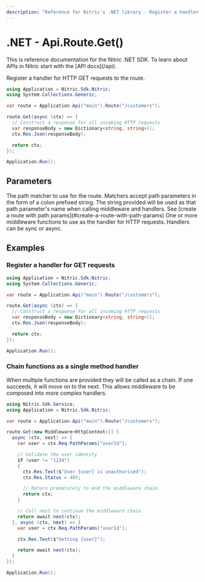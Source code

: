 ```yaml
---
description: "Reference for Nitric's .NET library - Register a handler for HTTP GET requests to the route."
---
```


# .NET - Api.Route.Get()

<Note>
  This is reference documentation for the Nitric .NET SDK. To learn about APIs
  in Nitric start with the [API docs](/api).
</Note>

Register a handler for HTTP GET requests to the route.

```csharp
using Application = Nitric.Sdk.Nitric;
using System.Collections.Generic;

var route = Application.Api("main").Route("/customers");

route.Get(async (ctx) => {
  // Construct a response for all incoming HTTP requests
  var responseBody = new Dictionary<string, string>();
  ctx.Res.Json(responseBody);

  return ctx;
});

Application.Run();
```

## Parameters

<Properties>
  <Property name="match" type="string" required>
    The path matcher to use for the route. Matchers accept path parameters in
    the form of a colon prefixed string. The string provided will be used as
    that path parameter's name when calling middleware and handlers. See [create
    a route with path params](#create-a-route-with-path-params)
  </Property>
  <Property
    name="...middleware"
    type="Middleware&lt;HttpContext&gt; or Func&lt;HttpContext, HttpContext&gt;"
    required
  >
    One or more middleware functions to use as the handler for HTTP requests.
    Handlers can be sync or async.
  </Property>
</Properties>

## Examples

### Register a handler for GET requests

```csharp
using Application = Nitric.Sdk.Nitric;
using System.Collections.Generic;

var route = Application.Api("main").Route("/customers");

route.Get(async (ctx) => {
  // Construct a response for all incoming HTTP requests
  var responseBody = new Dictionary<string, string>();
  ctx.Res.Json(responseBody);

  return ctx;
});

Application.Run();
```

### Chain functions as a single method handler

When multiple functions are provided they will be called as a chain. If one succeeds, it will move on to the next. This allows middleware to be composed into more complex handlers.

```csharp
using Nitric.Sdk.Service;
using Application = Nitric.Sdk.Nitric;

var route = Application.Api("main").Route("/customers");

route.Get(new Middleware<HttpContext>[] {
  async (ctx, next) => {
    var user = ctx.Req.PathParams["userId"];

    // Validate the user identity
    if (user != "1234")
    {
      ctx.Res.Text($"User {user} is unauthorised");
      ctx.Res.Status = 403;

      // Return prematurely to end the middleware chain.
      return ctx;
    }

    // Call next to continue the middleware chain.
    return await next(ctx);
  }, async (ctx, next) => {
    var user = ctx.Req.PathParams["userId"];

    ctx.Res.Text($"Getting {user}");

    return await next(ctx);
  }
});

Application.Run();
```

